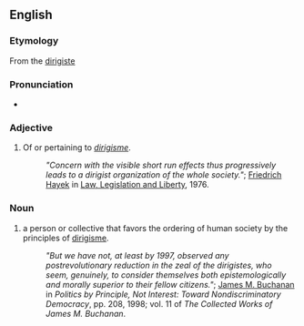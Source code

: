 ==English==

===Etymology===
From the {{etyl|fr|en}} [[dirigiste]]

===Pronunciation===
* {{IPA|/ˌdɪrɪˈʒɪst/|lang=en}} {{a|UK}}
{{rfap|UK|UK|lang=en}}
{{rfap|US|US|lang=en}}

===Adjective===
{{en-adj}}

# Of or pertaining to ''[[dirigisme]]''.
#: ''"Concern with the visible short run effects thus progressively leads to a dirigist organization of the whole society."''; [[wikipedia:Friedrich Hayek|Friedrich Hayek]] in [[wikipedia:Law, Legislation and Liberty|Law, Legislation and Liberty]], 1976.

===Noun===
{{en-noun|es}}

# a person or collective that favors the ordering of human society by the principles of [[dirigisme]].
#: ''"But we have not, at least by 1997, observed any postrevolutionary reduction in the zeal of the dirigistes, who seem, genuinely, to consider themselves both epistemologically and morally superior to their fellow citizens."''; [[wikipedia:James M. Buchanan|James M. Buchanan]] in ''Politics by Principle, Not Interest: Toward Nondiscriminatory Democracy'', pp. 208, 1998; vol. 11 of ''The Collected Works of James M. Buchanan''.